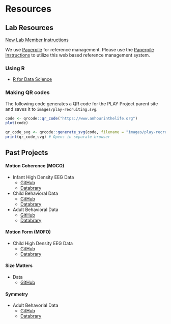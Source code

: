 # Resources

## Lab Resources

[New Lab Member Instructions](http://gilmore-lab.github.io/protocols/onboarding.html)  

We use [Paperpile](https://paperpile.com/) for reference management. Please use the [Paperpile Instructions](http://gilmore-lab.github.io/protocols/paperpile_instructions.html) to utilize this web based reference management system.  

### Using R  

- [R for Data Science](https://r4ds.had.co.nz/)
  
### Making QR codes

The following code generates a QR code for the PLAY Project parent site and saves it to `images/play-recruiting.svg`.

```r
code <- qrcode::qr_code("https://www.anhourinthelife.org")
plot(code)

qr_code_svg <- qrcode::generate_svg(code, filename = "images/play-recruiting.svg")
print(qr_code_svg) # Opens in separate browser
```
  
## Past Projects

#### Motion Coherence (MOCO)   
  - Infant High Density EEG Data  
    - [GitHub](https://github.com/gilmore-lab/moco)  
    - [Databrary](https://nyu.databrary.org/volume/146)   
  - Child Behavioral Data  
    - [GitHub](https://github.com/gilmore-lab/moco-psychophysics/tree/master/child-laminar-radial)  
    - [Databrary](https://nyu.databrary.org/volume/218)  
  - Adult Behavioral Data  
    - [GitHub](https://github.com/gilmore-lab/moco-psychophysics/tree/master/adult-laminar-radial)  
    - [Databrary](https://nyu.databrary.org/volume/73)    

#### Motion Form (MOFO)  
  - Child High Density EEG Data
    - [GitHub](https://github.com/gilmore-lab/child-motion-form)  
    - [Databrary](https://nyu.databrary.org/volume/144)  
  
#### Size Matters 
 - Data
    - [GitHub](https://github.com/gilmore-lab/brain-behavior-data)

#### Symmetry 
  - Adult Behavorial Data  
    - [GitHub](https://github.com/gilmore-lab/symmetry-sorting)  
    - [Databrary](https://nyu.databrary.org/volume/324)  






